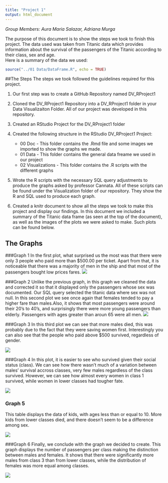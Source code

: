 ```yaml
---
title: "Project 1"
output: html_document
---
```

_Group Members: Aura Maria Salazar, Adriana Murga_

The purpose of this document is to show the steps we took to finish this project. The data used was taken from Titanic data which provides information about the survival of the passengers of the Titanic according to their class, sex and age.  
Here is a summary of the data we used:

```r
source("../01 Data/DataFrame.R", echo = TRUE)

```

##The Steps 
The steps we took followed the guidelines required for this project. 

1. Our first step was to create a GitHub Repository named DV_RProject1 

2. Cloned the DV_RProject1 Repository into a DV_RProject1 folder in your Data Visualizaiton Folder. All of our project was developed in this repository.

3. Created an RStudio Project for the DV_RProject1 folder

4. Created the following structure in the RStudio DV_RProject1 Project:
      - 00 Doc - This folder contains the .Rmd file and some images we imported to show the graphs we made. 
      - 01 Data - This folder contains the general data freame we used in our project
      - 02 Visualizations - This folder contains the .R scripts with the different graphs
      
5. Wrote the R scripts with the necessary SQL query adjustments to produce the graphs asked by professor Cannata. All of these scripts can be found under the Visualization folder of our repository. They show the R and SQL used to produce each graph. 

6. Created a knitr document to show all the steps we took to make this project and display our findings. In this document we included a summary of the Titanic data frame (as seen at the top of the document), as well as the images of the plots we were asked to make. Such plots can be found below. 


## The Graphs

###Graph 1
In the first plot, what surprised us the most was that there were only 3 people who paid more than $500.00 per ticket. Apart from that, it is noticeable that there was a majority of men in the ship and that most of the passengers bought low prices fares. 
![](Graph1.png)

###Graph 2
Unlike the previous graph, in this graph we cleaned the data and corrected it so that it displayed only the passengers whose sex was documented. Our SQL query selected the titanic data where sex was not null. In this second plot we see once again that females tended to pay a higher fare than males.Also, it shows that most passengers were around their 20's to 40's, and surprisingly there were more young passengers than elderly. Passengers with ages greater than aroun 65 were all men. 
![](./Graph2.png)

###Graph 3
In this third plot we can see that more males died, this was probably due to the fact that they were saving women first. Interestingly you can also see that the people who paid above $500 survived, regardless of gender. 

![](./Graph3.png)

###Graph 4
In this plot, it is easier to see who survived given their social status (class). We can see how there wasn't much of a variation between males' survival accross classes, very few males regardless of the class survived. However, we can see how almost every women in class 1 survived, while women in lower classes had tougher fate.

![](./Graph4.png)

### Graph 5
This table displays the data of kids, with ages less than or equal to 10. More kids from lower classes died, and there doesn't seem to be a difference among sex. 

![](./Graph5.png)

###Graph 6
Finally, we conclude with the graph we decided to create. This graph displays the number of passengers per class making the distinction between males and females. It shows that there were significantly more males from class 3 than from lower classes, while the distribution of females was more equal among classes. 

![](./Graph6.png)